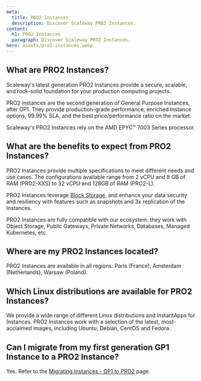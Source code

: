 ```yaml
---
meta:
  title: PRO2 Instances
  description: Discover Scaleway PRO2 Instances.
content:
  h1: PRO2 Instances
  paragraph: Discover Scaleway PRO2 Instances.
hero: assets/pro2-instances.webp
---
```


## What are PRO2 Instances?

Scaleway's latest generation PRO2 Instances provide a secure, scalable, and rock-solid foundation for your production computing projects.

PRO2 Instances are the second generation of General Purpose Instances, after GP1. They provide production-grade performance, enriched Instance options, 99.99% SLA, and the best price/performance ratio on the market.

Scaleway's PRO2 Instances rely on the AMD EPYC™ 7003 Series processor.

## What are the benefits to expect from PRO2 Instances?

PRO2 Instances provide multiple specifications to meet different needs and use cases. The configurations available range from 2 vCPU and 8 GB of RAM (PRO2-XXS) to 32 vCPU and 128GB of RAM (PRO2-L).

PRO2 Instances leverage [Block Storage](/compute/instances/concepts/#block-volumes), and enhance your data security and resiliency with features such as snapshots and 3x replication of the Instances.

PRO2 Instances are fully compatible with our ecosystem: they work with Object Storage, Public Gateways, Private Networks, Databases, Managed Kubernetes, etc.

## Where are my PRO2 Instances located?

PRO2 Instances are available in all regions: Paris (France), Amsterdam (Netherlands), Warsaw (Poland).

## Which Linux distributions are available for PRO2 Instances?

We provide a wide range of different Linux distributions and InstantApps for Instances. PRO2 Instances work with a selection of the latest, most-acclaimed images, including Ubuntu, Debian, CentOS and Fedora.

## Can I migrate from my first generation GP1 Instance to a PRO2 Instance?

Yes. Refer to the [Migrating Instances - GP1 to PRO2](/compute/instances/api-cli/migrating-instances/) page.


